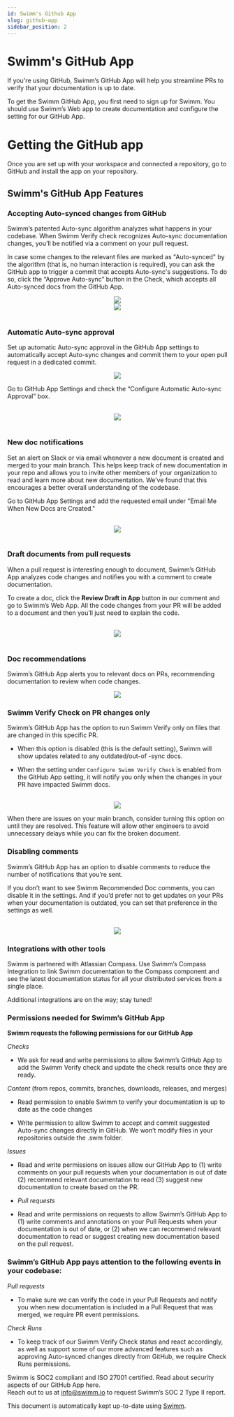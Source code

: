 ```yaml
---
id: Swimm's Github App
slug: github-app
sidebar_position: 2
---
```


# Swimm's GitHub App

If you're using GitHub, Swimm’s GitHub App will help you streamline PRs to verify that your documentation is up to date.

To get the Swimm GitHub App, you first need to <Link href="https://app.swimm.io/register">sign up for Swimm</Link>. You should use Swimm’s Web app to create documentation and configure the setting for our GitHub App.

# Getting the GitHub app

Once you are set up with your workspace and connected a repository, go to <Link href="https://github.com/apps/swimm-io"> GitHub</Link> and install the app on your repository.

## Swimm's GitHub App Features

### Accepting Auto-synced changes from GitHub

Swimm’s patented <Link href="https://swimm.io/blog/how-does-swimm-s-auto-sync-feature-work/">Auto-sync</Link> algorithm analyzes what happens in your codebase. When Swimm Verify check recognizes Auto-sync documentation changes, you’ll be notified via a comment on your pull request.

In case some changes to the relevant files are marked as "Auto-synced" by the algorithm (that is, no human interaction is required), you can ask the GitHub app to trigger a commit that accepts Auto-sync's suggestions. To do so, click the “Approve Auto-sync” button in the Check, which accepts all Auto-synced docs from the GitHub App.

<div align="center"><img src="../../static/img/GitHub_Image1.png" style="width:'50%'"/></div>

<div align="center"><img src="../../static/img/GitHub_Image2.png" style="width:'50%'"/></div>

<br/>

### Automatic Auto-sync approval

Set up automatic Auto-sync approval in the GitHub App settings to automatically accept Auto-sync changes and commit them to your open pull request in a dedicated commit.

<div align="center"><img src="../../static/img/GitHub_Image3.png" style="width:'50%'"/></div>

Go to GitHub App Settings and check the “Configure Automatic Auto-sync Approval” box.


<br/>

<div align="center"><img src="../../static/img/GitHub_Image4.png" style="width:'50%'"/></div>

<br/>

### New doc notifications

Set an alert on Slack or via email whenever a new document is created and merged to your main branch. This helps keep track of new documentation in your repo and allows you to invite other members of your organization to read and learn more about new documentation. We’ve found that this encourages a better overall understanding of the codebase.

Go to GitHub App Settings and add the requested email under "Email Me When New Docs are Created."


<br/>

<div align="center"><img src="../../static/img/GitHub_Image5.png" style="width:'50%'"/></div>

<br/>

### Draft documents from pull requests

When a pull request is interesting enough to document, Swimm’s GitHub App analyzes code changes and notifies you with a comment to create documentation.

To create a doc, click the **Review Draft in App** button in our comment and go to Swimm’s Web App. All the code changes from your PR will be added to a document and then you’ll just need to explain the code.


<br/>

<div align="center"><img src="../../static/img/GitHub_Image6.png" style="width:'50%'"/></div>

<br/>

### Doc recommendations

Swimm’s GitHub App alerts you to relevant docs on PRs, recommending documentation to review when code changes.

<div align="center"><img src="../../static/img/GitHub_Image7.png" style="width:'50%'"/></div>

### Swimm Verify Check on PR changes only

Swimm’s GitHub App has the option to run Swimm Verify only on files that are changed in this specific PR.

*   When this option is disabled (this is the default setting), Swimm will show updates related to any outdated/out-of -sync docs.
    
*   When the setting under `Configure Swimm Verify Check` is enabled from the GitHub App setting, it will notify you only when the changes in your PR have impacted Swimm docs.


<br/>

<div align="center"><img src="../../static/img/GitHub_Image8.png" style="width:'50%'"/></div>

When there are issues on your main branch, consider turning this option on until they are resolved. This feature will allow other engineers to avoid unnecessary delays while you can fix the broken document.

### Disabling comments

Swimm’s GitHub App has an option to disable comments to reduce the number of notifications that you’re sent.

If you don’t want to see Swimm Recommended Doc comments, you can disable it in the settings. And if you’d prefer not to get updates on your PRs when your documentation is outdated, you can set that preference in the settings as well.


<br/>

<div align="center"><img src="../../static/img/GitHub_Image9.png" style="width:'50%'"/></div>

### Integrations with other tools

Swimm is partnered with <Link href="https://docs.swimm.io/continuous-integration/swimm-atlassian-compass-application/">Atlassian Compass.</Link> Use Swimm’s Compass Integration to link Swimm documentation to the Compass component and see the latest documentation status for all your distributed services from a single place.

Additional integrations are on the way; stay tuned!

### Permissions needed for Swimm’s GitHub App

**Swimm requests the following permissions for our GitHub App**

_Checks_

*   We ask for read and write permissions to allow Swimm’s GitHub App to add the Swimm Verify check and update the check results once they are ready.
    

_Content_ (from repos, commits, branches, downloads, releases, and merges)

*   Read permission to enable Swimm to verify your documentation is up to date as the code changes
    
*   Write permission to allow Swimm to accept and commit suggested Auto-sync changes directly in GitHub. We won’t modify files in your repositories outside the .swm folder.
    

_Issues_

*   Read and write permissions on issues allow our GitHub App to (1) write comments on your pull requests when your documentation is out of date (2) recommend relevant documentation to read (3) suggest new documentation to create based on the PR.
    
*   _Pull requests_
    
*   Read and write permissions on requests to allow Swimm’s GitHub App to (1) write comments and annotations on your Pull Requests when your documentation is out of date, or (2) when we can recommend relevant documentation to read or suggest creating new documentation based on the pull request.
    

### Swimm’s GitHub App pays attention to the following events in your codebase:

_Pull requests_

*   To make sure we can verify the code in your Pull Requests and notify you when new documentation is included in a Pull Request that was merged, we require PR event permissions.
    

_Check Runs_

*   To keep track of our Swimm Verify Check status and react accordingly, as well as support some of our more advanced features such as approving Auto-synced changes directly from GitHub, we require Check Runs permissions.
    

<Link href="https://swimm.io/blog/soc-2-compliance-a-guide-for-developers/"> Swimm is SOC2 compliant </Link> and ISO 27001 certified. Read about security aspects of our GitHub App <Link href="https://docs.swimm.io/security/"> here. </Link> <br /> Reach out to us at <u>info@swimm.io</u> to request Swimm’s SOC 2 Type II report.

This document is automatically kept up-to-date using [Swimm](https://swimm.io).
